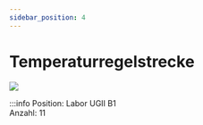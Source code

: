 ```yaml
---
sidebar_position: 4
---
```


# Temperaturregelstrecke


[![](/image/labore/b1/laborplatten/leybold/Leybold_734121_Temperaturregelstrecke_min.jpg)](/image/labore/b1/laborplatten/leybold/Leybold_734121_Temperaturregelstrecke.jpg)


:::info
Position:   Labor UGII B1\
Anzahl: 11